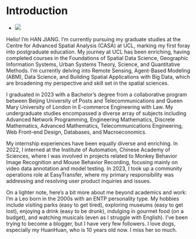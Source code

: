 # Introduction {.unnumbered}

-   ![](https://github.com/jianghan0v0/Learning-diary-han-jiang/raw/main/images/profile.jpg)

Hello! I'm HAN JIANG. I'm currently pursuing my graduate studies at the Centre for Advanced Spatial Analysis (CASA) at UCL, marking my first foray into postgraduate education. My journey at UCL has been enriching, having completed courses in the Foundations of Spatial Data Science, Geographic Information Systems, Urban Systems Theory, Science, and Quantitative Methods. I'm currently delving into Remote Sensing, Agent-Based Modeling (ABM), Data Science, and Building Spatial Applications with Big Data, which are broadening my perspective and skill set in the spatial sciences.

I graduated in 2023 with a Bachelor's degree from a collaborative program between Beijing University of Posts and Telecommunications and Queen Mary University of London in E-commerce Engineering with Law. My undergraduate studies encompassed a diverse array of subjects including Advanced Network Programming, Engineering Mathematics, Discrete Mathematics, Advanced Mathematics, Telecommunications Engineering, Web Front-end Design, Databases, and Macroeconomics.

My internship experiences have been equally diverse and enriching. In 2022, I interned at the Institute of Automation, Chinese Academy of Sciences, where I was involved in projects related to Monkey Behavior Image Recognition and Mouse Behavior Recording, focusing mainly on video data annotation and model testing. In 2023, I took up a community operations role at EasyTransfer, where my primary responsibility was addressing and resolving user product inquiries and issues.

On a lighter note, here's a bit more about me beyond academics and work: I'm a Leo born in the 2000s with an ENTP personality type. My hobbies include visiting parks (easy to get tired), exploring museums (easy to get lost), enjoying a drink (easy to be drunk), indulging in gourmet food (on a budget), and watching musicals (even as I struggle with English). I've been trying to become a blogger, but I have very few followers. I love dogs, especially my HuanHuan, who is 10 years old now. I miss her so much.
